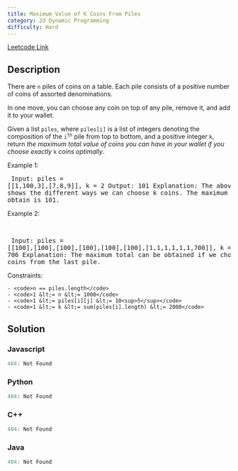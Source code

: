 ```yaml
---
title: Maximum Value of K Coins From Piles
category: 2d Dynamic Programming
difficulty: Hard
---
```


<Callout>

[Leetcode Link](https://leetcode.com/problems/maximum-value-of-k-coins-from-piles)

</Callout>

## Description
There are <code>n</code> piles of coins on a table. Each pile consists of a positive number of coins of assorted denominations.

In one move, you can choose any coin on top of any pile, remove it, and add it to your wallet.

Given a list <code>piles</code>, where <code>piles[i]</code> is a list of integers denoting the composition of the <code>i<sup>th</sup></code> pile from top to bottom, and a positive integer <code>k</code>, return *the maximum total value of coins you can have in your wallet if you choose exactly* <code>k</code> *coins optimally*.

 
Example 1:
<Image alt="" src="https://assets.leetcode.com/uploads/2019/11/09/e1.png" width={600} height={243} />
<br /><pre className="overflow-x-auto">
Input: piles = [[1,100,3],[7,8,9]], k = 2
Output: 101
Explanation:
The above diagram shows the different ways we can choose k coins.
The maximum total we can obtain is 101.
</pre>

Example 2:

<br /><pre className="overflow-x-auto">
Input: piles = [[100],[100],[100],[100],[100],[100],[1,1,1,1,1,1,700]], k = 7
Output: 706
Explanation:
The maximum total can be obtained if we choose all coins from the last pile.
</pre>

 
Constraints:


	- <code>n == piles.length</code>
	- <code>1 &lt;= n &lt;= 1000</code>
	- <code>1 &lt;= piles[i][j] &lt;= 10<sup>5</sup></code>
	- <code>1 &lt;= k &lt;= sum(piles[i].length) &lt;= 2000</code>



## Solution

### Javascript
```javascript
404: Not Found
```
### Python
```python
404: Not Found
```
### C++
```cpp
404: Not Found
```
### Java
```java
404: Not Found
```


